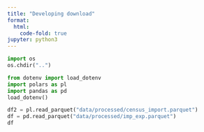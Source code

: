 ```yaml
---
title: "Developing download"
format:
  html:
    code-fold: true
jupyter: python3
---
```


```python
import os
os.chdir("..")
```

```python
from dotenv import load_dotenv
import polars as pl
import pandas as pd
load_dotenv()
```

```python
df2 = pl.read_parquet("data/processed/census_import.parquet")
df = pd.read_parquet("data/processed/imp_exp.parquet")
df
```
